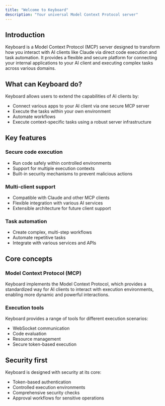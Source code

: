 ```yaml
---
title: "Welcome to Keyboard"
description: "Your universal Model Context Protocol server"
---
```


## Introduction

Keyboard is a Model Context Protocol (MCP) server designed to transform how you interact with AI clients like Claude via direct code execution and task automation. It provides a flexible and secure platform for connecting your internal applications to your AI client and executing complex tasks across various domains.

## What can Keyboard do?

Keyboard allows users to extend the capabilities of AI clients by:

- Connect various apps to your AI client via one secure MCP server
- Execute the tasks within your own environment
- Automate workflows
- Execute context-specific tasks using a robust server infrastructure

## Key features

### Secure code execution

- Run code safely within controlled environments
- Support for multiple execution contexts
- Built-in security mechanisms to prevent malicious actions

### Multi-client support

- Compatible with Claude and other MCP clients
- Flexible integration with various AI services
- Extensible architecture for future client support

### Task automation

- Create complex, multi-step workflows
- Automate repetitive tasks
- Integrate with various services and APIs

## Core concepts

### Model Context Protocol (MCP)

Keyboard implements the Model Context Protocol, which provides a standardized way for AI clients to interact with execution environments, enabling more dynamic and powerful interactions.

### Execution tools

Keyboard provides a range of tools for different execution scenarios:

- WebSocket communication
- Code evaluation
- Resource management
- Secure token-based execution

## Security first

Keyboard is designed with security at its core:

- Token-based authentication
- Controlled execution environments
- Comprehensive security checks
- Approval workflows for sensitive operations
